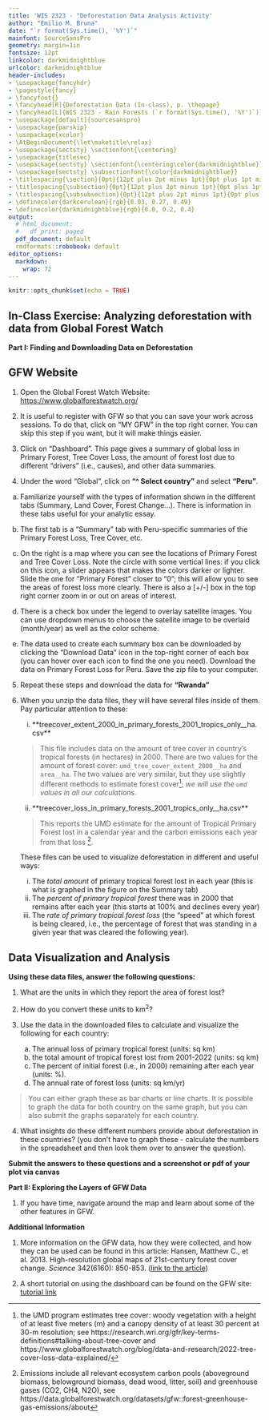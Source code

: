 ```yaml
---
title: 'WIS 2323 - "Deforestation Data Analysis Activity'
author: "Emilio M. Bruna"
date: "`r format(Sys.time(), '%Y')`"
mainfont: SourceSansPro
geometry: margin=1in
fontsize: 12pt
linkcolor: darkmidnightblue
urlcolor: darkmidnightblue
header-includes:
- \usepackage{fancyhdr}
- \pagestyle{fancy}
- \fancyfoot{}
- \fancyhead[R]{Deforestation Data (In-class), p. \thepage}
- \fancyhead[L]{WIS 2323 - Rain Forests (`r format(Sys.time(), '%Y')`)}
- \usepackage[default]{sourcesanspro}
- \usepackage{parskip}
- \usepackage{xcolor}
- \AtBeginDocument{\let\maketitle\relax}
- \usepackage{sectsty} \sectionfont{\centering}
- \usepackage{titlesec}
- \usepackage{sectsty} \sectionfont{\centering\color{darkmidnightblue}}
- \usepackage{sectsty} \subsectionfont{\color{darkmidnightblue}}
- \titlespacing{\section}{0pt}{12pt plus 2pt minus 1pt}{0pt plus 1pt minus 1pt}
- \titlespacing{\subsection}{0pt}{12pt plus 2pt minus 1pt}{0pt plus 1pt minus 1pt}
- \titlespacing{\subsubsection}{0pt}{12pt plus 2pt minus 1pt}{0pt plus 1pt minus 1pt}
- \definecolor{darkcerulean}{rgb}{0.03, 0.27, 0.49}
- \definecolor{darkmidnightblue}{rgb}{0.0, 0.2, 0.4}
output:
  # html_document:
  #   df_print: paged
  pdf_document: default
  rmdformats::robobook: default
editor_options: 
  markdown: 
    wrap: 72
---
```


```r
knitr::opts_chunk$set(echo = TRUE)
```

## In-Class Exercise: Analyzing deforestation with data from Global Forest Watch

\vspace{0.3cm}

**Part I: Finding and Downloading Data on Deforestation**

## GFW Website

1. Open the Global Forest Watch Website: [https://www.globalforestwatch.org/](https://www.globalforestwatch.org/)

2. It is useful to register with GFW so that you can save your work across sessions. To do that, click on "MY GFW" in the top right corner. You can skip this step if you want, but it will make things easier.

3. Click on "Dashboard". This page gives a summary of global loss in Primary Forest, Tree Cover Loss, the amount of forest lost due to different "drivers" (i.e., causes), and other data summaries. 

4. Under the word "Global", click on **"^ Select country"** and select  **"Peru"**.

a. Familiarize yourself with the types of information shown in the different tabs (Summary, Land Cover, Forest Change...). There is information in these tabs useful for your analytic essay.

b. The first tab is a "Summary" tab with Peru-specific summaries of the Primary Forest Loss, Tree Cover, etc. 

c. On the right is a map where you can see the locations of Primary Forest and Tree Cover Loss. Note the circle with some vertical lines: if you click on this icon, a slider appears that makes the colors darker or lighter. Slide the one for "Primary Forest" closer to "0"; this will allow you to see the areas of forest loss more clearly. There is also a [+/-] box in the top right corner zoom in or out on areas of interest.

d. There is a check box under the legend to overlay satellite images. You can use dropdown menus to choose the satellite image to be overlaid (month/year) as well as the color scheme.

e. The data used to create each summary box can be downloaded by clicking the "Download Data" icon in the top-right corner of each box (you can hover over each icon to find the one you need). Download the data on Primary Forest Loss for Peru. Save the zip file to your computer.

5. Repeat these steps and download the data for **"Rwanda"**

6. When you unzip the data files, they will have several files inside of them. Pay particular attention to these:

    
    i) **treecover_extent_2000_in_primary_forests_2001_tropics_only__ha.csv** 
    
    >This file includes data on the amount of tree cover in country's tropical forests (in hectares) in 2000. There are two values for the amount of forest cover: `umd_tree_cover_extent_2000__ha`	and `area__ha`. The two values are very similar, but they use slightly different methods to estimate forest cover^[the UMD program estimates tree cover: woody vegetation with a height of at least five meters (m) and a canopy density of at least 30 percent at 30-m resolution; see https://research.wri.org/gfr/key-terms-definitions#talking-about-tree-cover and https://www.globalforestwatch.org/blog/data-and-research/2022-tree-cover-loss-data-explained/]; _we will use the `umd` values in all our calculations_. 
    
    ii) **treecover_loss_in_primary_forests_2001_tropics_only__ha.csv**
    
    >This reports the UMD estimate for the amount of Tropical Primary Forest lost in a calendar year and the carbon emissions each year from that loss ^[Emissions include all relevant ecosystem carbon pools (aboveground biomass, belowground biomass, dead wood, litter, soil) and greenhouse gases (CO2, CH4, N2O), see https://data.globalforestwatch.org/datasets/gfw::forest-greenhouse-gas-emissions/about].

    These files can be used to visualize deforestation in different and useful ways:   
    

    i) The _total amount_ of primary tropical forest lost in each year (this is what is graphed in the figure on the Summary tab)
    ii) The _percent of primary tropical forest_ there was in 2000 that remains after each year (this starts at 100% and declines every year)
    iii) The _rate of primary tropical forest loss_ (the "speed" at which forest is being cleared, i.e., the percentage of forest that was standing in a given year that was cleared the following year).


## Data Visualization and Analysis 
**Using these data files, answer the following questions:**


1) What are the units in which they report the area of forest lost?  
2) How do you convert these units to km^2^?
3) Use the data in the downloaded files to calculate and visualize the following for each country:

    (a) The annual loss of primary tropical forest (units: sq km)
    (b) the total amount of tropical forest lost from 2001-2022 (units: sq km)
    (c) The percent of initial forest (i.e., in 2000) remaining after each year (units: %).
    (d) The annual rate of forest loss (units: sq km/yr)

  > You can either graph these as bar charts or line charts. It is possible to graph the data for both country on the same graph, but you can also submit the graphs separately for each country.
  

<!-- 5 points extra credit: Finally, on each country's summary click on the other tabs to see the type of information provided. Under the "Climate Change" tab, download the data for the graph entitled "FOREST-RELATED GREENHOUSE GAS EMISSIONS". (warning: switching between tabs can be slow; sometimes I find it easier to just click the "country" drop-down list and start over) 
4) Plot the relationship between (a) the amount of forest cover lost in a given year and (b) greenhouse gas emissions in a given year.-->

4) What insights do these different numbers provide about deforestation in these countries? (you don't have to graph these - calculate the numbers in the spreadsheet and then look them over to answer the question).



**Submit the answers to these questions and a screenshot or pdf of your plot via canvas**

**Part II: Exploring the Layers of GFW Data**

1. If you have time, navigate around the map and learn about some of the other features in GFW.


**Additional Information**

1. More information on the GFW data, how they were collected, and how they can be used can be found in this article: Hansen, Matthew C., et al. 2013. High-resolution global maps of 21st-century forest cover change. *Science* 342(6160): 850-853. ([link to the article](https://www.science.org/doi/10.1126/science.1244693))

2. A short tutorial on using the dashboard can be found on the GFW site:  [tutorial link](https://www.globalforestwatch.org/help/map/guides/analyze-data-map/)


